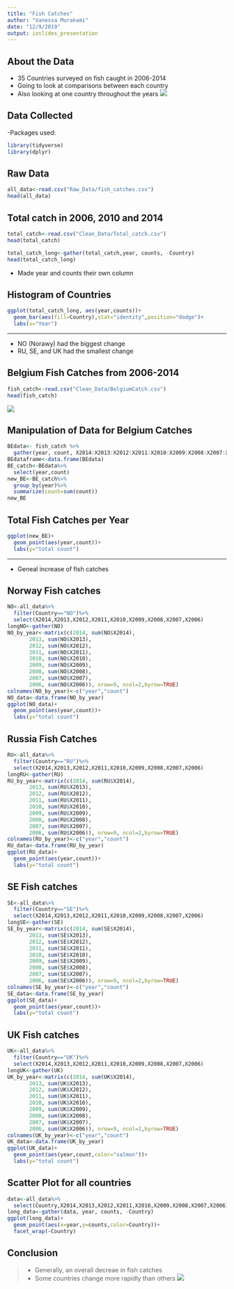 ```yaml
---
title: "Fish Catches"
author: "Vanessa Murakami"
date: "12/9/2019"
output: ioslides_presentation
---
```


## About the Data 
- 35 Countries surveyed on fish caught in 2006-2014
- Going to look at comparisons between each country
- Also looking at one country throughout the years
![](Pictures/barracuda_fish_school_1050x700.jpg){width=80%,height=70%}

## Data Collected
-Packages used:

```r
library(tidyverse)
library(dplyr)
```


## Raw Data


```r
all_data<-read.csv("Raw_Data/fish_catches.csv")
head(all_data)
```



## Total catch in 2006, 2010 and 2014

```r
total_catch<-read.csv("Clean_Data/Total_catch.csv")
head(total_catch)
```
```r
total_catch_long<-gather(total_catch,year, counts, -Country)
head(total_catch_long)
```
- Made year and counts their own column

## Histogram of Countries
```r
ggplot(total_catch_long, aes(year,counts))+
  geom_bar(aes(fill=Country),stat="identity",position="dodge")+
  labs(x="Year")
```
***
- NO (Norawy) had the biggest change
- RU, SE, and UK had the smallest change


## Belgium Fish Catches from 2006-2014

```r
fish_catch<-read.csv("Clean_Data/BelgiumCatch.csv")
head(fish_catch)
```
![](Pictures/belgium-location-map.jpg){width=65%,height=65%}


## Manipulation of Data for Belgium Catches

```r
BEdata<- fish_catch %>%
  gather(year, count, X2014:X2013:X2012:X2011:X2010:X2009:X2008:X2007:X2006)
BEdataframe<-data.frame(BEdata)
BE_catch<-BEdata%>%
  select(year,count)
new_BE<-BE_catch%>%
  group_by(year)%>%
  summarize(count=sum(count))
new_BE
```


## Total Fish Catches per Year

```r
ggplot(new_BE)+
  geom_point(aes(year,count))+
  labs(y="total count")
```
***
- Geneal increase of fish catches


## Norway Fish catches

```r
NO<-all_data%>%
  filter(Country=="NO")%>%
  select(X2014,X2013,X2012,X2011,X2010,X2009,X2008,X2007,X2006)
longNO<-gather(NO)
NO_by_year<-matrix(c(2014, sum(NO$X2014),
       2013, sum(NO$X2013),
       2012, sum(NO$X2012),
       2011, sum(NO$X2011),
       2010, sum(NO$X2010),
       2009, sum(NO$X2009),
       2008, sum(NO$X2008),
       2007, sum(NO$X2007),
       2006, sum(NO$X2006)), nrow=9, ncol=2,byrow=TRUE) 
colnames(NO_by_year)<-c("year","count")
NO_data<-data.frame(NO_by_year)
ggplot(NO_data)+
  geom_point(aes(year,count))+
  labs(y="total count")
```


## Russia Fish Catches

```r
RU<-all_data%>%
  filter(Country=="RU")%>%
  select(X2014,X2013,X2012,X2011,X2010,X2009,X2008,X2007,X2006)
longRU<-gather(RU)
RU_by_year<-matrix(c(2014, sum(RU$X2014),
       2013, sum(RU$X2013),
       2012, sum(RU$X2012),
       2011, sum(RU$X2011),
       2010, sum(RU$X2010),
       2009, sum(RU$X2009),
       2008, sum(RU$X2008),
       2007, sum(RU$X2007),
       2006, sum(RU$X2006)), nrow=9, ncol=2,byrow=TRUE) 
colnames(RU_by_year)<-c("year","count")
RU_data<-data.frame(RU_by_year)
ggplot(RU_data)+
  geom_point(aes(year,count))+
  labs(y="total count")
```


## SE Fish catches

```r
SE<-all_data%>%
  filter(Country=="SE")%>%
  select(X2014,X2013,X2012,X2011,X2010,X2009,X2008,X2007,X2006)
longSE<-gather(SE)
SE_by_year<-matrix(c(2014, sum(SE$X2014),
       2013, sum(SE$X2013),
       2012, sum(SE$X2012),
       2011, sum(SE$X2011),
       2010, sum(SE$X2010),
       2009, sum(SE$X2009),
       2008, sum(SE$X2008),
       2007, sum(SE$X2007),
       2006, sum(SE$X2006)), nrow=9, ncol=2,byrow=TRUE) 
colnames(SE_by_year)<-c("year","count")
SE_data<-data.frame(SE_by_year)
ggplot(SE_data)+
  geom_point(aes(year,count))+
  labs(y="total count")
```


## UK Fish catches

```r
UK<-all_data%>%
  filter(Country=="UK")%>%
  select(X2014,X2013,X2012,X2011,X2010,X2009,X2008,X2007,X2006)
longUK<-gather(UK)
UK_by_year<-matrix(c(2014, sum(UK$X2014),
       2013, sum(UK$X2013),
       2012, sum(UK$X2012),
       2011, sum(UK$X2011),
       2010, sum(UK$X2010),
       2009, sum(UK$X2009),
       2008, sum(UK$X2008),
       2007, sum(UK$X2007),
       2006, sum(UK$X2006)), nrow=9, ncol=2,byrow=TRUE) 
colnames(UK_by_year)<-c("year","count")
UK_data<-data.frame(UK_by_year)
ggplot(UK_data)+
  geom_point(aes(year,count,color="salmon"))+
  labs(y="total count")
```


## Scatter Plot for all countries
```r
data<-all_data%>%
  select(Country,X2014,X2013,X2012,X2011,X2010,X2009,X2008,X2007,X2006)
long_data<-gather(data, year, counts, -Country)
ggplot(long_data)+
  geom_point(aes(x=year,y=counts,color=Country))+
  facet_wrap(~Country)
```



## Conclusion
>- Generally, an overall decreae in fish catches
>- Some countries change more rapidly than others
![](Pictures/commercial-fishing-boat.jpg)


